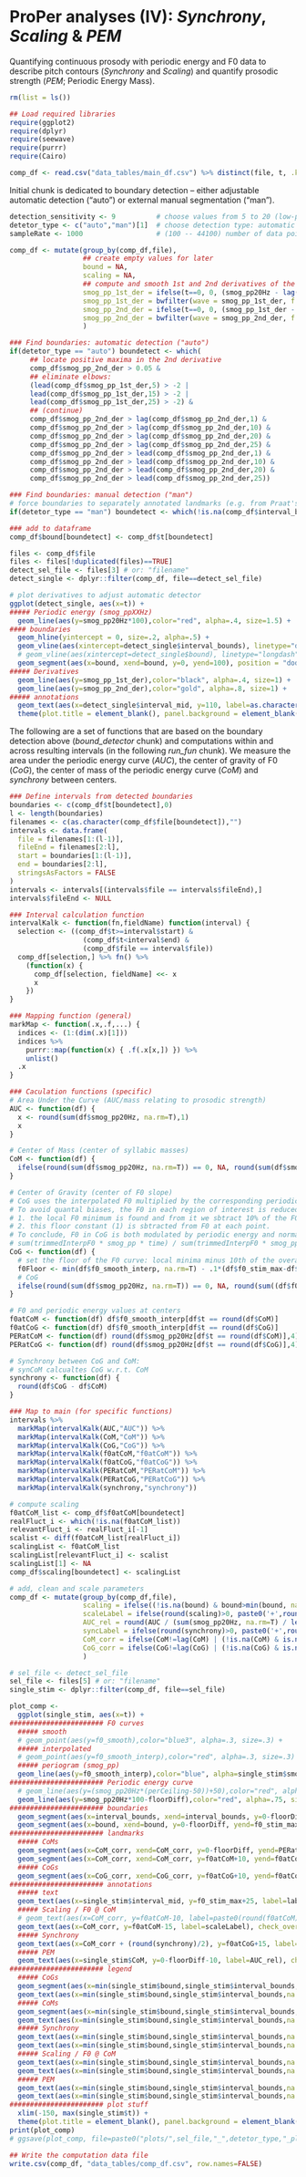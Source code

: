 # ProPer analyses (IV): *Synchrony*, *Scaling* & *PEM*

Quantifying continuous prosody with periodic energy and F0 data to describe pitch contours (*Synchrony* and *Scaling*) and quantify prosodic strength (*PEM*; Periodic Energy Mass).

```r
rm(list = ls())

## Load required libraries 
require(ggplot2)
require(dplyr)
require(seewave)
require(purrr)
require(Cairo)

```

```r

comp_df <- read.csv("data_tables/main_df.csv") %>% distinct(file, t, .keep_all = TRUE)

```

Initial chunk is dedicated to boundary detection -- either adjustable automatic detection ("auto") or external manual segmentation ("man").

```r

detection_sensitivity <- 9          # choose values from 5 to 20 (low-pass smooth in Hz), for coarse to fine automatic boundary detection
detetor_type <- c("auto","man")[1]  # choose detection type: automatic or manual
sampleRate <- 1000                  # (100 -- 44100) number of data points per second

comp_df <- mutate(group_by(comp_df,file),
                  ## create empty values for later
                  bound = NA,
                  scaling = NA,
                  ## compute and smooth 1st and 2nd derivatives of the periodic energy curve
                  smog_pp_1st_der = ifelse(t==0, 0, (smog_pp20Hz - lag(smog_pp20Hz,1))*1000),
                  smog_pp_1st_der = bwfilter(wave = smog_pp_1st_der, f = sampleRate, to = 40, n = 2),
                  smog_pp_2nd_der = ifelse(t==0, 0, (smog_pp_1st_der - lag(smog_pp_1st_der,1))*20),
                  smog_pp_2nd_der = bwfilter(wave = smog_pp_2nd_der, f = sampleRate, to = detection_sensitivity, n = 2)
                  )

### Find boundaries: automatic detection ("auto")
if(detetor_type == "auto") boundetect <- which(
     ## locate positive maxima in the 2nd derivative
     comp_df$smog_pp_2nd_der > 0.05 & 
     ## eliminate elbows:
     (lead(comp_df$smog_pp_1st_der,5) > -2 |
     lead(comp_df$smog_pp_1st_der,15) > -2 |
     lead(comp_df$smog_pp_1st_der,25) > -2) & 
     ## (continue)
     comp_df$smog_pp_2nd_der > lag(comp_df$smog_pp_2nd_der,1) &
     comp_df$smog_pp_2nd_der > lag(comp_df$smog_pp_2nd_der,10) &
     comp_df$smog_pp_2nd_der > lag(comp_df$smog_pp_2nd_der,20) &
     comp_df$smog_pp_2nd_der > lag(comp_df$smog_pp_2nd_der,25) &
     comp_df$smog_pp_2nd_der > lead(comp_df$smog_pp_2nd_der,1) &
     comp_df$smog_pp_2nd_der > lead(comp_df$smog_pp_2nd_der,10) &
     comp_df$smog_pp_2nd_der > lead(comp_df$smog_pp_2nd_der,20) &
     comp_df$smog_pp_2nd_der > lead(comp_df$smog_pp_2nd_der,25))

### Find boundaries: manual detection ("man")
# force boundaries to separately annotated landmarks (e.g. from Praat's TextGrid)
if(detetor_type == "man") boundetect <- which(!is.na(comp_df$interval_bounds))

### add to dataframe
comp_df$bound[boundetect] <- comp_df$t[boundetect]

files <- comp_df$file
files <- files[!duplicated(files)==TRUE]
detect_sel_file <- files[3] # or: "filename" 
detect_single <- dplyr::filter(comp_df, file==detect_sel_file)

# plot derivatives to adjust automatic detector
ggplot(detect_single, aes(x=t)) +
##### Periodic energy (smog_ppXXHz)
  geom_line(aes(y=smog_pp20Hz*100),color="red", alpha=.4, size=1.5) +
#### boundaries
  geom_hline(yintercept = 0, size=.2, alpha=.5) +
  geom_vline(aes(xintercept=detect_single$interval_bounds), linetype="dotted", color="black", size=.5, alpha=.7) +
  # geom_vline(aes(xintercept=detect_single$bound), linetype="longdash", color="red", size=1.5, alpha=.2) +
  geom_segment(aes(x=bound, xend=bound, y=0, yend=100), position = "dodge", color="red", size=1, alpha=.5, linetype = "solid", lineend = "round") +
##### Derivatives
  geom_line(aes(y=smog_pp_1st_der),color="black", alpha=.4, size=1) +
  geom_line(aes(y=smog_pp_2nd_der),color="gold", alpha=.8, size=1) +
##### annotations
  geom_text(aes(x=detect_single$interval_mid, y=110, label=as.character(label), check_overlap=T), size=4, color="black", family= "Helvetica") + 
  theme(plot.title = element_blank(), panel.background = element_blank(), plot.background = element_rect(fill = "white"), panel.grid = element_blank(), axis.title = element_blank(), axis.text.x = element_text(size = 8), axis.text.y = element_text(size = 8), axis.ticks = element_blank(), strip.text = element_text(size = 8)) 

```

The following are a set of functions that are based on the boundary detection above (*bound_detector* chunk) and computations within and across resulting intervals (in the following *run_fun* chunk). We measure the area under the periodic energy curve (*AUC*), the center of gravity of F0 (*CoG*), the center of mass of the periodic energy curve (*CoM*) and *synchrony* between centers.

```r

### Define intervals from detected boundaries
boundaries <- c(comp_df$t[boundetect],0)
l <- length(boundaries)
filenames <- c(as.character(comp_df$file[boundetect]),"")
intervals <- data.frame(
  file = filenames[1:(l-1)],
  fileEnd = filenames[2:l],
  start = boundaries[1:(l-1)],
  end = boundaries[2:l],
  stringsAsFactors = FALSE
)
intervals <- intervals[(intervals$file == intervals$fileEnd),]
intervals$fileEnd <- NULL

### Interval calculation function
intervalKalk <- function(fn,fieldName) function(interval) {
  selection <- ((comp_df$t>=interval$start) &
                  (comp_df$t<interval$end) &
                  (comp_df$file == interval$file))
  comp_df[selection,] %>% fn() %>% 
    (function(x) {
      comp_df[selection, fieldName] <<- x
      x
    })
}

### Mapping function (general)
markMap <- function(.x,.f,...) {
  indices <- (1:(dim(.x)[1]))
  indices %>%
    purrr::map(function(x) { .f(.x[x,]) }) %>%
    unlist()
  .x
}

### Caculation functions (specific)
# Area Under the Curve (AUC/mass relating to prosodic strength)
AUC <- function(df) {
  x <- round(sum(df$smog_pp20Hz, na.rm=T),1) 
  x
}

# Center of Mass (center of syllabic masses)
CoM <- function(df) {
  ifelse(round(sum(df$smog_pp20Hz, na.rm=T)) == 0, NA, round(sum(df$smog_pp20Hz * df$t, na.rm=T) / sum(df$smog_pp20Hz, na.rm=T)))
}

# Center of Gravity (center of F0 slope) 
# CoG uses the interpolated F0 multiplied by the corresponding periodic energy fraction (0--1)
# To avoid quantal biases, the F0 in each region of interest is reduced as follows:
# 1. the local F0 minimum is found and from it we sbtract 10% of the F0 range;
# 2. this floor constant (1) is sbtracted from F0 at each point.
# To conclude, F0 in CoG is both modulated by periodic energy and normalized for absolute values.
# sum(trimmedInterpF0 * smog_pp * time) / sum(trimmedInterpF0 * smog_pp)
CoG <- function(df) {
  # set the floor of the F0 curve: local minima minus 10th of the overall range
  f0Floor <- min(df$f0_smooth_interp, na.rm=T) - .1*(df$f0_stim_max-df$f0_stim_min)
  # CoG
  ifelse(round(sum(df$smog_pp20Hz, na.rm=T)) == 0, NA, round(sum((df$f0_smooth_interp - f0Floor) * df$t * df$smog_pp20Hz, na.rm=T) / sum((df$f0_smooth_interp - f0Floor) * df$smog_pp20Hz, na.rm=T)))
}

# F0 and periodic energy values at centers
f0atCoM <- function(df) df$f0_smooth_interp[df$t == round(df$CoM)] 
f0atCoG <- function(df) df$f0_smooth_interp[df$t == round(df$CoG)]
PERatCoM <- function(df) round(df$smog_pp20Hz[df$t == round(df$CoM)],4)
PERatCoG <- function(df) round(df$smog_pp20Hz[df$t == round(df$CoG)],4)

# Synchrony between CoG and CoM: 
# synCoM calcualtes CoG w.r.t. CoM
synchrony <- function(df) {
  round(df$CoG - df$CoM)
}

### Map to main (for specific functions)
intervals %>%
  markMap(intervalKalk(AUC,"AUC")) %>%
  markMap(intervalKalk(CoM,"CoM")) %>%
  markMap(intervalKalk(CoG,"CoG")) %>%
  markMap(intervalKalk(f0atCoM,"f0atCoM")) %>%
  markMap(intervalKalk(f0atCoG,"f0atCoG")) %>%
  markMap(intervalKalk(PERatCoM,"PERatCoM")) %>%
  markMap(intervalKalk(PERatCoG,"PERatCoG")) %>%
  markMap(intervalKalk(synchrony,"synchrony"))

# compute scaling
f0atCoM_list <- comp_df$f0atCoM[boundetect]
realFluct_i <- which(!is.na(f0atCoM_list))
relevantFluct_i <- realFluct_i[-1]
scalist <- diff(f0atCoM_list[realFluct_i])
scalingList <- f0atCoM_list
scalingList[relevantFluct_i] <- scalist
scalingList[1] <- NA  
comp_df$scaling[boundetect] <- scalingList

# add, clean and scale parameters
comp_df <- mutate(group_by(comp_df,file),
                  scaling = ifelse((!is.na(bound) & bound>min(bound, na.rm=T) & !is.na(f0atCoM)), scaling, NA),
                  scaleLabel = ifelse(round(scaling)>0, paste0('+',round(scaling),'Hz'), paste0(round(scaling),'Hz')),
                  AUC_rel = round(AUC / (sum(smog_pp20Hz, na.rm=T) / length(levels(as.factor(CoM)))), 2),
                  syncLabel = ifelse(round(synchrony)>0, paste0('+',round(synchrony),' ms'), paste0(round(synchrony),' ms')),
                  CoM_corr = ifelse(CoM!=lag(CoM) | (!is.na(CoM) & is.na(lag(CoM))), CoM, NA),
                  CoG_corr = ifelse(CoG!=lag(CoG) | (!is.na(CoG) & is.na(lag(CoG))), CoG, NA)
                  )

```

```r

# sel_file <- detect_sel_file
sel_file <- files[5] # or: "filename" 
single_stim <- dplyr::filter(comp_df, file==sel_file)

plot_comp <-
  ggplot(single_stim, aes(x=t)) +
####################### F0 curves
  ##### smooth
  # geom_point(aes(y=f0_smooth),color="blue3", alpha=.3, size=.3) +
  ##### interpolated
  # geom_point(aes(y=f0_smooth_interp),color="red", alpha=.3, size=.3) +
  ##### periogram (smog_pp)
  geom_line(aes(y=f0_smooth_interp),color="blue", alpha=single_stim$smog_pp20Hz, size=single_stim$smog_pp20Hz*3.5) +
####################### Periodic energy curve
  # geom_line(aes(y=(smog_pp20Hz*(perCeiling-50))+50),color="red", alpha=.75, size=.5) +
  geom_line(aes(y=smog_pp20Hz*100-floorDiff),color="red", alpha=.75, size=.5) +
####################### boundaries
  geom_segment(aes(x=interval_bounds, xend=interval_bounds, y=0-floorDiff, yend=f0_stim_max+30), position = "dodge", color="black", size=.5, alpha=.5, linetype = "dotted", lineend = "round") +
  geom_segment(aes(x=bound, xend=bound, y=0-floorDiff, yend=f0_stim_max+15), position = "dodge", color="red", size=.5, alpha=.5, linetype = "solid", lineend = "round") +
####################### landmarks 
  ##### CoMs
  geom_segment(aes(x=CoM_corr, xend=CoM_corr, y=0-floorDiff, yend=PERatCoM*100-floorDiff), position = "dodge", color="red", size=.5, alpha=.5, linetype = "longdash", lineend = "round") +
  geom_segment(aes(x=CoM_corr, xend=CoM_corr, y=f0atCoM+10, yend=f0atCoM-10), position = "dodge", color="red", size=.3, alpha=.9, linetype = "solid", lineend = "round") +
  ##### CoGs
  geom_segment(aes(x=CoG_corr, xend=CoG_corr, y=f0atCoG+10, yend=f0atCoG-10), position = "dodge", color="blue", size=.3, alpha=.9, linetype = "solid", lineend = "round") +
####################### annotations
  ##### text
  geom_text(aes(x=single_stim$interval_mid, y=f0_stim_max+25, label=label, check_overlap=T), color="black", size=3, family= "Helvetica") +
  ##### Scaling / F0 @ CoM
  # geom_text(aes(x=CoM_corr, y=f0atCoM-10, label=paste0(round(f0atCoM),'Hz')), check_overlap=T, color="red", size=2, family= "Helvetica") + 
  geom_text(aes(x=CoM_corr, y=f0atCoM-15, label=scaleLabel), check_overlap=T, color="red", size=2, family= "Helvetica") + 
  ##### Synchrony
  geom_text(aes(x=CoM_corr + (round(synchrony)/2), y=f0atCoG+15, label=syncLabel), check_overlap=T, color="purple", size=2, family= "Helvetica") +
  ##### PEM
  geom_text(aes(x=single_stim$CoM, y=0-floorDiff-10, label=AUC_rel), check_overlap=T, color="black", size=2, family= "Helvetica") +
####################### legend
  ##### CoGs
  geom_segment(aes(x=min(single_stim$bound,single_stim$interval_bounds,na.rm = T)-10, xend=min(single_stim$bound,single_stim$interval_bounds,na.rm = T)-10, y=f0_stim_max-20, yend=f0_stim_max), color="blue", size=.3, alpha=.8, linetype = "solid", lineend = "round", position = "dodge") +
  geom_text(aes(x=min(single_stim$bound,single_stim$interval_bounds,na.rm = T)-20, y=f0_stim_max-10), label="CoG", color="blue", alpha=1, size=2.5, family = "Helvetica", check_overlap=T, na.rm = T, hjust="right") +
  ##### CoMs
  geom_segment(aes(x=min(single_stim$bound,single_stim$interval_bounds,na.rm = T)-10, xend=min(single_stim$bound,single_stim$interval_bounds,na.rm = T)-10, y=f0_stim_max-50, yend=f0_stim_max-30), color="red", size=.3, alpha=.8, linetype = "solid", lineend = "round", position = "dodge") +
  geom_text(aes(x=min(single_stim$bound,single_stim$interval_bounds,na.rm = T)-20, y=f0_stim_max-40), label="CoM", color="red", alpha=1, size=2.5, family = "Helvetica", check_overlap=T, na.rm = T, hjust="right") +
  ##### Synchrony
  geom_text(aes(x=min(single_stim$bound,single_stim$interval_bounds,na.rm = T)-10, y=f0_stim_max-70), label="Synchrony", check_overlap=T, color="purple", size=2.5, family= "Helvetica", hjust="right") +
  geom_text(aes(x=min(single_stim$bound,single_stim$interval_bounds,na.rm = T)-10, y=f0_stim_max-80), label="fall < 0 < rise", check_overlap=T, color="purple", size=2, family= "Helvetica", hjust="right") +
  ##### Scaling / F0 @ CoM
  geom_text(aes(x=min(single_stim$bound,single_stim$interval_bounds,na.rm = T)-10, y=f0_stim_max-100), label="Scaling", color="red", alpha=1, size=2.5, family = "Helvetica", check_overlap=T, na.rm = T, hjust="right") +
  geom_text(aes(x=min(single_stim$bound,single_stim$interval_bounds,na.rm = T)-10, y=f0_stim_max-110), label="low < 0 < high", color="red", alpha=1, size=2, family = "Helvetica", check_overlap=T, na.rm = T, hjust="right") +
  ##### PEM
  geom_text(aes(x=min(single_stim$bound,single_stim$interval_bounds,na.rm = T)-5, y=0-floorDiff-5), label="PEM", check_overlap=T, color="black", size=2.5, family= "Helvetica", hjust="right") + 
  geom_text(aes(x=min(single_stim$bound,single_stim$interval_bounds,na.rm = T)-5, y=0-floorDiff-15, label="weak < 1 < strong"), check_overlap=T, color="black", size=2, family= "Helvetica", hjust="right") + 
####################### plot stuff
  xlim(-150, max(single_stim$t)) +
  theme(plot.title = element_blank(), panel.background = element_blank(), plot.background = element_rect(fill = "white"), panel.grid = element_blank(), axis.title = element_blank(), axis.text.x = element_text(size = 8), axis.text.y = element_text(size = 8), axis.ticks = element_blank(), strip.text = element_text(size = 8)) 
print(plot_comp)
# ggsave(plot_comp, file=paste0("plots/",sel_file,"_",detetor_type,"_plot_comp.pdf"),device=cairo_pdf)

```

```r
## Write the computation data file
write.csv(comp_df, "data_tables/comp_df.csv", row.names=FALSE)
```